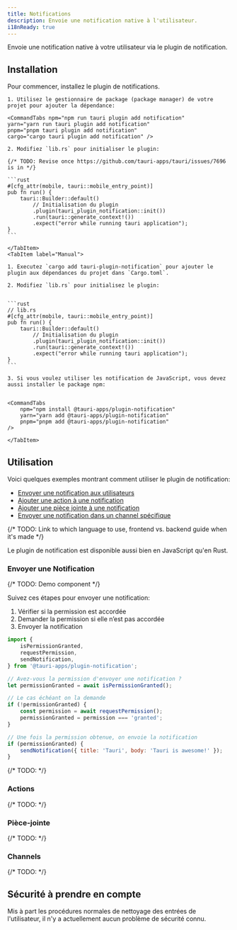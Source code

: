 ---
title: Notifications
description: Envoie une notification native à l'utilisateur.
i18nReady: true
---


<PluginBreadcrumb
	version="v2.0.0-alpha.2"
	github="https://github.com/tauri-apps/plugins-workspace/tree/v2/plugins/notification"
	npm="https://www.npmjs.com/package/@tauri-apps/plugin-notification"
	cratesio="https://crates.io/crates/tauri-plugin-notification"
	jsApi="/2/reference/js/notification"
	docsrs="https://docs.rs/tauri-plugin-notification/2.0.0-alpha.2/tauri_plugin_notification/"
/>

Envoie une notification native à votre utilisateur via le plugin de notification.

## Installation

Pour commencer, installez le plugin de notifications.

<Tabs>
    <TabItem label="Automatic">

    1. Utilisez le gestionnaire de package (package manager) de votre projet pour ajouter la dépendance:

    <CommandTabs npm="npm run tauri plugin add notification"
    yarn="yarn run tauri plugin add notification"
    pnpm="pnpm tauri plugin add notification"
    cargo="cargo tauri plugin add notification" />

    2. Modifiez `lib.rs` pour initialiser le plugin:

    {/* TODO: Revise once https://github.com/tauri-apps/tauri/issues/7696 is in */}

    ```rust
    #[cfg_attr(mobile, tauri::mobile_entry_point)]
    pub fn run() {
        tauri::Builder::default()
            // Initialisation du plugin
            .plugin(tauri_plugin_notification::init())
            .run(tauri::generate_context!())
            .expect("error while running tauri application");
    }
    ```

    </TabItem>
    <TabItem label="Manual">

    1. Executez `cargo add tauri-plugin-notification` pour ajouter le plugin aux dépendances du projet dans `Cargo.toml`.

    2. Modifiez `lib.rs` pour initialisez le plugin:


    ```rust
    // lib.rs
    #[cfg_attr(mobile, tauri::mobile_entry_point)]
    pub fn run() {
        tauri::Builder::default()
            // Initialisation du plugin
            .plugin(tauri_plugin_notification::init())
            .run(tauri::generate_context!())
            .expect("error while running tauri application");
    }
    ```

    3. Si vous voulez utiliser les notification de JavaScript, vous devez aussi installer le package npm:


    <CommandTabs
        npm="npm install @tauri-apps/plugin-notification"
        yarn="yarn add @tauri-apps/plugin-notification"
        pnpm="pnpm add @tauri-apps/plugin-notification"
    />

    </TabItem>

</Tabs>

## Utilisation


Voici quelques exemples montrant comment utiliser le plugin de notification:

- [Envoyer une notification aux utilisateurs](#envoyer-une-notification)
- [Ajouter une action à une notification](#actions)
- [Ajouter une pièce jointe à une notification](#pièce-jointe)
- [Envoyer une notification dans un channel spécifique](#channels)

{/* TODO: Link to which language to use, frontend vs. backend guide when it's made */}

Le plugin de notification est disponible aussi bien en JavaScript qu'en Rust.


### Envoyer une Notification

{/* TODO: Demo component */}

Suivez ces étapes pour envoyer une notification:

1. Vérifier si la permission est accordée
2. Demander la permission si elle n’est pas accordée
3. Envoyer la notification

<Tabs>
<TabItem label="JavaScript">

```js
import {
	isPermissionGranted,
	requestPermission,
	sendNotification,
} from '@tauri-apps/plugin-notification';

// Avez-vous la permission d'envoyer une notification ?
let permissionGranted = await isPermissionGranted();

// Le cas échéant on la demande
if (!permissionGranted) {
	const permission = await requestPermission();
	permissionGranted = permission === 'granted';
}

// Une fois la permission obtenue, on envoie la notification
if (permissionGranted) {
	sendNotification({ title: 'Tauri', body: 'Tauri is awesome!' });
}
```

</TabItem>
<TabItem label="Rust">

{/* TODO: */}

<Stub />

</TabItem>
</Tabs>

### Actions

{/* TODO: */}

<Stub />

### Pièce-jointe

{/* TODO: */}

<Stub />

### Channels

{/* TODO: */}

<Stub />

## Sécurité à prendre en compte

Mis à part les procédures normales de nettoyage des entrées de l'utilisateur, il n'y a actuellement aucun problème de sécurité connu.